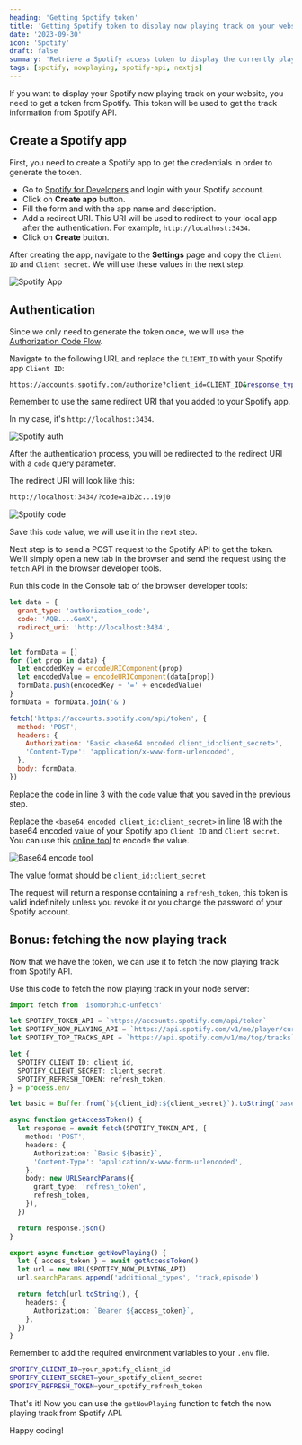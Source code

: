 ```yaml
---
heading: 'Getting Spotify token'
title: 'Getting Spotify token to display now playing track on your website'
date: '2023-09-30'
icon: 'Spotify'
draft: false
summary: 'Retrieve a Spotify access token to display the currently playing track on your website or application.'
tags: [spotify, nowplaying, spotify-api, nextjs]
---
```


If you want to display your Spotify now playing track on your website, you need to get a token from Spotify.
This token will be used to get the track information from Spotify API.

## Create a Spotify app

First, you need to create a Spotify app to get the credentials in order to generate the token.

- Go to [Spotify for Developers](https://developer.spotify.com/dashboard/applications) and login with your Spotify account.
- Click on **Create app** button.
- Fill the form and with the app name and description.
- Add a redirect URI. This URI will be used to redirect to your local app after the authentication. For example, `http://localhost:3434`.
- Click on **Create** button.

After creating the app, navigate to the **Settings** page and copy the `Client ID` and `Client secret`.
We will use these values in the next step.

![Spotify App](/static/images/snippets/getting_spotify_token_and_status/spotify_app.jpeg)

## Authentication

Since we only need to generate the token once, we will use the [Authorization Code Flow](https://developer.spotify.com/documentation/web-api/concepts/authorization#authorization-code-flow).

Navigate to the following URL and replace the `CLIENT_ID` with your Spotify app `Client ID`:

```bash
https://accounts.spotify.com/authorize?client_id=CLIENT_ID&response_type=code&redirect_uri=http://localhost:3434&scope=user-read-currently-playing
```

Remember to use the same redirect URI that you added to your Spotify app.

In my case, it's `http://localhost:3434`.

![Spotify auth](/static/images/snippets/getting_spotify_token_and_status/spotify_auth.jpg)

After the authentication process, you will be redirected to the redirect URI with a `code` query parameter.

The redirect URI will look like this:

```bash
http://localhost:3434/?code=a1b2c...i9j0
```

![Spotify code](/static/images/snippets/getting_spotify_token_and_status/spotify_code.jpg)

Save this `code` value, we will use it in the next step.

Next step is to send a POST request to the Spotify API to get the token. We'll simply open a new tab in the browser and send the request using the `fetch` API in the browser developer tools.

Run this code in the Console tab of the browser developer tools:

```js showLineNumbers {3,18} showLineNumbers
let data = {
  grant_type: 'authorization_code',
  code: 'AQB....GemX',
  redirect_uri: 'http://localhost:3434',
}

let formData = []
for (let prop in data) {
  let encodedKey = encodeURIComponent(prop)
  let encodedValue = encodeURIComponent(data[prop])
  formData.push(encodedKey + '=' + encodedValue)
}
formData = formData.join('&')

fetch('https://accounts.spotify.com/api/token', {
  method: 'POST',
  headers: {
    Authorization: 'Basic <base64 encoded client_id:client_secret>',
    'Content-Type': 'application/x-www-form-urlencoded',
  },
  body: formData,
})
```

Replace the code in line 3 with the `code` value that you saved in the previous step.

Replace the `<base64 encoded client_id:client_secret>` in line 18 with the base64 encoded value of your Spotify app `Client ID` and `Client secret`.
You can use this [online tool](https://www.base64encode.org/) to encode the value.

![Base64 encode tool](/static/images/snippets/getting_spotify_token_and_status/spotify_base64_encode.jpg)

The value format should be `client_id:client_secret`

The request will return a response containing a `refresh_token`, this token is valid indefinitely unless you revoke it or you change the password of your Spotify account.

## Bonus: fetching the now playing track

Now that we have the token, we can use it to fetch the now playing track from Spotify API.

Use this code to fetch the now playing track in your node server:

```typescript showLineNumbers
import fetch from 'isomorphic-unfetch'

let SPOTIFY_TOKEN_API = `https://accounts.spotify.com/api/token`
let SPOTIFY_NOW_PLAYING_API = `https://api.spotify.com/v1/me/player/currently-playing`
let SPOTIFY_TOP_TRACKS_API = `https://api.spotify.com/v1/me/top/tracks`

let {
  SPOTIFY_CLIENT_ID: client_id,
  SPOTIFY_CLIENT_SECRET: client_secret,
  SPOTIFY_REFRESH_TOKEN: refresh_token,
} = process.env

let basic = Buffer.from(`${client_id}:${client_secret}`).toString('base64')

async function getAccessToken() {
  let response = await fetch(SPOTIFY_TOKEN_API, {
    method: 'POST',
    headers: {
      Authorization: `Basic ${basic}`,
      'Content-Type': 'application/x-www-form-urlencoded',
    },
    body: new URLSearchParams({
      grant_type: 'refresh_token',
      refresh_token,
    }),
  })

  return response.json()
}

export async function getNowPlaying() {
  let { access_token } = await getAccessToken()
  let url = new URL(SPOTIFY_NOW_PLAYING_API)
  url.searchParams.append('additional_types', 'track,episode')

  return fetch(url.toString(), {
    headers: {
      Authorization: `Bearer ${access_token}`,
    },
  })
}
```

Remember to add the required environment variables to your `.env` file.

```bash
SPOTIFY_CLIENT_ID=your_spotify_client_id
SPOTIFY_CLIENT_SECRET=your_spotify_client_secret
SPOTIFY_REFRESH_TOKEN=your_spotify_refresh_token
```

That's it! Now you can use the `getNowPlaying` function to fetch the now playing track from Spotify API.

Happy coding! <Twemoji emoji="clinking-beer-mugs" />
